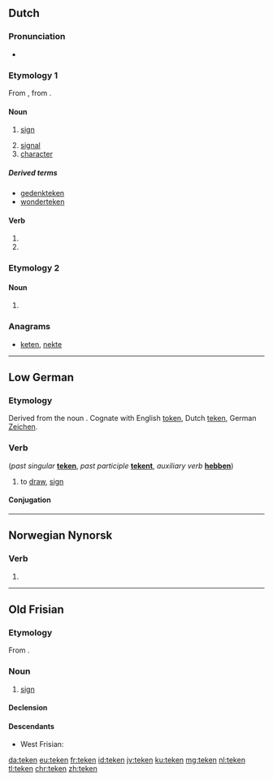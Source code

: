 ==Dutch==

===Pronunciation===
* {{rhymes|eːkən|lang=nl}}

===Etymology 1===
From {{etyl|odt|nl}} {{m|odt|*tēkan}}, from {{etyl|gem-pro|nl}} {{m|gem-pro|*taikną}}.

====Noun====
{{nl-noun|n|-@en|pl2=-s|tekentje}}

# [[sign]]
#: {{ux|nl|De firma kent sterren aan restaurants toe als '''teken''' van de kwaliteit.|The firm confers stars to restaurants as a sign of quality.|inline=1}}
# [[signal]]
# [[character]]
#: {{ux|nl|Chinese tekens|Chinese characters.|inline=1}}

=====Derived terms=====
* [[gedenkteken]]
* [[wonderteken]]

====Verb====
{{nl-verb-form}}

# {{nl-verb form of|p=1|n=sg|t=pres|m=ind|tekenen}}
# {{nl-verb form of|m=imp|tekenen}}

===Etymology 2===

====Noun====
{{head|nl|noun plural form}}

# {{nl-noun form of|pl|teek}}

===Anagrams===
* [[keten#Dutch|keten]], [[nekte#Dutch|nekte]]

----

==Low German==

===Etymology===
Derived from the noun {{term|Zeichen|lang=de}}. Cognate with English [[token]], Dutch [[teken]], German [[Zeichen]].

===Verb===
{{head|nds|verb}} (''past singular'' '''[[teken]]''', ''past participle'' '''[[tekent]]''', ''auxiliary verb'' '''[[hebben]]''')
# to [[draw]], [[sign]]

====Conjugation====
{{nds-conj-wk|head=''teken'' (weak verb, irregular)|teken|teken|teken|teeknen, tek|teken}}

----

==Norwegian Nynorsk==

===Verb===
{{head|nn|verb form}}

# {{nn-verb-form of|masculine and feminine past participle|tak|no_end=ta}}

----

==Old Frisian==

===Etymology===
From {{etyl|gem-pro|ofs}} {{m|gem-pro|*taikną}}.

===Noun===
{{ofs-noun|n|head=tēken}}

# [[sign]]

====Declension====
{{ofs-decl-noun-a-n|tēken}}

====Descendants====
* West Frisian: {{l|fy|teken}}

[[da:teken]]
[[eu:teken]]
[[fr:teken]]
[[id:teken]]
[[jv:teken]]
[[ku:teken]]
[[mg:teken]]
[[nl:teken]]
[[tl:teken]]
[[chr:teken]]
[[zh:teken]]